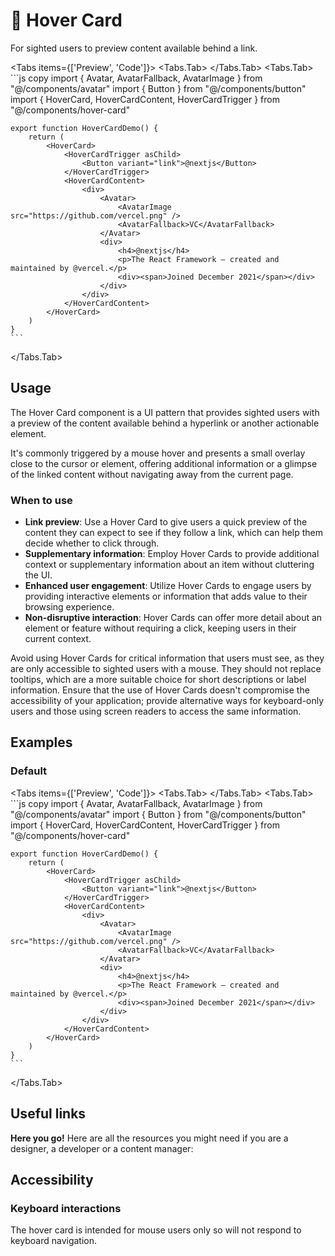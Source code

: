 
# 💠 Hover Card

For sighted users to preview content available behind a link.

<Tabs items={['Preview', 'Code']}>
  <Tabs.Tab>
    <HoverCardPreview />
  </Tabs.Tab>
  <Tabs.Tab>
    ```js copy 
    import { Avatar, AvatarFallback, AvatarImage } from "@/components/avatar"
    import { Button } from "@/components/button"
    import { HoverCard, HoverCardContent, HoverCardTrigger } from "@/components/hover-card"
    
    export function HoverCardDemo() {
        return (
            <HoverCard>
                <HoverCardTrigger asChild>
                    <Button variant="link">@nextjs</Button>
                </HoverCardTrigger>
                <HoverCardContent>
                    <div>
                        <Avatar>
                            <AvatarImage src="https://github.com/vercel.png" />
                            <AvatarFallback>VC</AvatarFallback>
                        </Avatar>
                        <div>
                            <h4>@nextjs</h4>
                            <p>The React Framework – created and maintained by @vercel.</p>
                            <div><span>Joined December 2021</span></div>
                        </div>
                    </div>
                </HoverCardContent>
            </HoverCard>
        )
    }
    ```
  </Tabs.Tab>
</Tabs>

## Usage

The Hover Card component is a UI pattern that provides sighted users with a preview of the content available behind a hyperlink or another actionable element. 

It's commonly triggered by a mouse hover and presents a small overlay close to the cursor or element, offering additional information or a glimpse of the linked content without navigating away from the current page.

### When to use
- **Link preview**: Use a Hover Card to give users a quick preview of the content they can expect to see if they follow a link, which can help them decide whether to click through.
- **Supplementary information**: Employ Hover Cards to provide additional context or supplementary information about an item without cluttering the UI.
- **Enhanced user engagement**: Utilize Hover Cards to engage users by providing interactive elements or information that adds value to their browsing experience.
- **Non-disruptive interaction**: Hover Cards can offer more detail about an element or feature without requiring a click, keeping users in their current context.

Avoid using Hover Cards for critical information that users must see, as they are only accessible to sighted users with a mouse. They should not replace tooltips, which are a more suitable choice for short descriptions or label information. Ensure that the use of Hover Cards doesn't compromise the accessibility of your application; provide alternative ways for keyboard-only users and those using screen readers to access the same information.

## Examples

### Default

<Tabs items={['Preview', 'Code']}>
  <Tabs.Tab>
    <HoverCardPreview />
  </Tabs.Tab>
  <Tabs.Tab>
    ```js copy 
    import { Avatar, AvatarFallback, AvatarImage } from "@/components/avatar"
    import { Button } from "@/components/button"
    import { HoverCard, HoverCardContent, HoverCardTrigger } from "@/components/hover-card"
    
    export function HoverCardDemo() {
        return (
            <HoverCard>
                <HoverCardTrigger asChild>
                    <Button variant="link">@nextjs</Button>
                </HoverCardTrigger>
                <HoverCardContent>
                    <div>
                        <Avatar>
                            <AvatarImage src="https://github.com/vercel.png" />
                            <AvatarFallback>VC</AvatarFallback>
                        </Avatar>
                        <div>
                            <h4>@nextjs</h4>
                            <p>The React Framework – created and maintained by @vercel.</p>
                            <div><span>Joined December 2021</span></div>
                        </div>
                    </div>
                </HoverCardContent>
            </HoverCard>
        )
    }
    ```
  </Tabs.Tab>
</Tabs>

## Useful links

**Here you go!** Here are all the resources you might need if you are a designer, a developer or a content manager:

<Cards className='mt-8'>
  <Card
    title="🤖 Storybook"
    href="https://main--653e613f4feb85c1b6467ba7.chromatic.com/?path=/docs/components-hovercard--documentation"
  />
  <Card
    title="🪄 Figma"
    href="https://www.figma.com/file/acdO58jx9zgGfkKu6htrx2/%F0%9F%94%B5-Fusillo-Design-System?type=design&node-id=540%3A8866&mode=design&t=BNqih1pZMuav038B-1"
  />
</Cards>  

## Accessibility

### Keyboard interactions

The hover card is intended for mouse users only so will not respond to keyboard navigation.